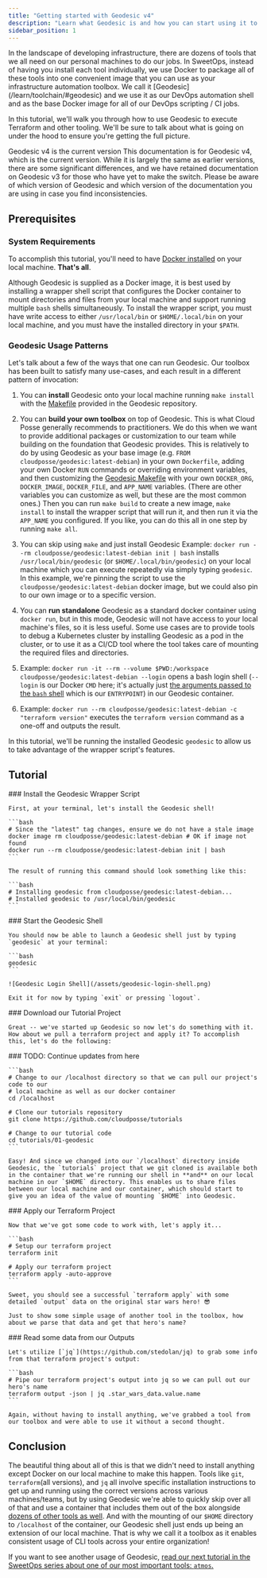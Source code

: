 ```yaml
---
title: "Getting started with Geodesic v4"
description: "Learn what Geodesic is and how you can start using it to simplify your local infrastructure development."
sidebar_position: 1
---
```



<Intro>
In the landscape of developing infrastructure, there are dozens of tools that we all need on our personal machines to do our jobs. In SweetOps, instead of having you install each tool individually, we use Docker to package all of these tools into one convenient image that you can use as your infrastructure automation toolbox. We call it [Geodesic](/learn/toolchain/#geodesic) and we use it as our DevOps automation shell and as the base Docker image for all of our DevOps scripting / CI jobs.

In this tutorial, we'll walk you through how to use Geodesic to execute Terraform and other tooling. We'll be sure to talk about what is going on under the hood to ensure you're getting the full picture.
</Intro>

<Note>
Geodesic v4 is the current version
This documentation is for Geodesic v4, which is the current version.
While it is largely the same as earlier versions, there are some significant
differences, and we have retained documentation on Geodesic v3 for those who
have yet to make the switch. Please be aware of which version of Geodesic
and which version of the documentation you are using in case you find
inconsistencies.
</Note>


## Prerequisites

### System Requirements

To accomplish this tutorial, you'll need to have [Docker installed](https://docs.docker.com/get-docker/) on your local machine. **That's all**.

Although Geodesic is supplied as a Docker image, it is best used by installing a wrapper shell script
that configures the Docker container to mount directories and files from your local machine and support
running multiple `bash` shells simultaneously. To install the wrapper script, you must have write
access to either `/usr/local/bin` or `$HOME/.local/bin` on your local machine, and you must have
the installed directory in your `$PATH`.

### Geodesic Usage Patterns

Let's talk about a few of the ways that one can run Geodesic. Our toolbox has been built to satisfy many use-cases, and each result in a different pattern of invocation:
1. You can **install** Geodesic onto your local machine running `make install` with the [Makefile](https://github.com/cloudposse/geodesic/blob/main/Makefile) provided in the Geodesic repository.
1. You can **build your own toolbox** on top of Geodesic. This is what Cloud Posse generally recommends to
practitioners.
We do this when we want to provide additional packages or customization to our team while building on the foundation
that Geodesic provides. This is relatively to do by using Geodesic as your base image (e.g. `FROM
cloudposse/geodesic:latest-debian`) in your own `Dockerfile`, adding your own Docker `RUN` commands or overriding
environment variables, and then customizing the [Geodesic Makefile](https://github.com/cloudposse/geodesic/blob/main/Makefile)
with your own `DOCKER_ORG`, `DOCKER_IMAGE`, `DOCKER_FILE`, and `APP_NAME` variables. (There are other variables you
can customize as well, but these are the most common ones.) Then you can run `make build` to create a new image,
`make install` to install the wrapper script that will run it, and then run it via the `APP_NAME` you configured. If
you like, you can do this all in one step by running `make all`.

1. You can skip using `make` and just install Geodesic Example: `docker run --rm cloudposse/geodesic:latest-debian
init | bash` installs `/usr/local/bin/geodesic` (or `$HOME/.local/bin/geodesic`) on your local machine which you can
execute repeatedly via simply typing `geodesic`. In this example, we're pinning the script to use the `cloudposse/geodesic:latest-debian` docker image, but we could also pin to our own image or to a specific version.
1. You can **run standalone** Geodesic as a standard docker container using `docker run`, but in this mode, Geodesic
will not have access to your local machine's files, so it is less useful. Some use cases are to provide tools to
debug a Kubernetes cluster by installing Geodesic as a pod in the cluster, or to use it as a CI/CD tool where the
tool takes care of mounting the required files and directories.
1. Example: `docker run -it --rm --volume $PWD:/workspace cloudposse/geodesic:latest-debian --login` opens a bash login
shell (`--login` is our Docker `CMD` here; it's actually just [the arguments passed to the `bash` shell](https://www.gnu.org/software/bash/manual/html_node/Bash-Startup-Files.html) which is our `ENTRYPOINT`) in our Geodesic container.
1. Example: `docker run --rm cloudposse/geodesic:latest-debian -c "terraform version"` executes the `terraform version` command as a one-off and outputs the result.

In this tutorial, we'll be running the installed Geodesic `geodesic` to allow us to take advantage of the wrapper script's features.

## Tutorial

<Steps>

  <Step>
    ### <StepNumber/> Install the Geodesic Wrapper Script

    First, at your terminal, let's install the Geodesic shell!

    ```bash
    # Since the "latest" tag changes, ensure we do not have a stale image
    docker image rm cloudposse/geodesic:latest-debian # OK if image not found
    docker run --rm cloudposse/geodesic:latest-debian init | bash
    ```

    The result of running this command should look something like this:

    ```bash
    # Installing geodesic from cloudposse/geodesic:latest-debian...
    # Installed geodesic to /usr/local/bin/geodesic
    ```
  </Step>

  <Step>
    ### <StepNumber/> Start the Geodesic Shell

    You should now be able to launch a Geodesic shell just by typing `geodesic` at your terminal:

    ```bash
    geodesic
    ```

    ![Geodesic Login Shell](/assets/geodesic-login-shell.png)

    Exit it for now by typing `exit` or pressing `logout`.

  </Step>

  <Step>
    ### <StepNumber/> Download our Tutorial Project

    Great -- we've started up Geodesic so now let's do something with it. How about we pull a terraform project and apply it? To accomplish this, let's do the following:

  </Step>

  <Step>
    ### <StepNumber/> TODO: Continue updates from here

    ```bash
    # Change to our /localhost directory so that we can pull our project's code to our
    # local machine as well as our docker container
    cd /localhost

    # Clone our tutorials repository
    git clone https://github.com/cloudposse/tutorials

    # Change to our tutorial code
    cd tutorials/01-geodesic
    ```

    Easy! And since we changed into our `/localhost` directory inside Geodesic, the `tutorials` project that we git cloned is available both in the container that we're running our shell in **and** on our local machine in our `$HOME` directory. This enables us to share files between our local machine and our container, which should start to give you an idea of the value of mounting `$HOME` into Geodesic.

  </Step>
  <Step>
    ### <StepNumber/> Apply our Terraform Project

    Now that we've got some code to work with, let's apply it...

    ```bash
    # Setup our terraform project
    terraform init

    # Apply our terraform project
    terraform apply -auto-approve
    ```

    Sweet, you should see a successful `terraform apply` with some detailed `output` data on the original star wars hero! 😎

    Just to show some simple usage of another tool in the toolbox, how about we parse that data and get that hero's name?

  </Step>
  <Step>
    ### <StepNumber/> Read some data from our Outputs

    Let's utilize [`jq`](https://github.com/stedolan/jq) to grab some info from that terraform project's output:

    ```bash
    # Pipe our terraform project's output into jq so we can pull out our hero's name
    terraform output -json | jq .star_wars_data.value.name
    ```

    Again, without having to install anything, we've grabbed a tool from our toolbox and were able to use it without a second thought.
  </Step>
</Steps>

## Conclusion

The beautiful thing about all of this is that we didn't need to install anything except Docker on our local machine to make this happen. Tools like `git`, `terraform`(all versions), and `jq` all involve specific installation instructions to get up and running using the correct versions across various machines/teams, but by using Geodesic we're able to quickly skip over all of that and use a container that includes them out of the box alongside [dozens of other tools as well](https://github.com/cloudposse/packages/tree/master/vendor). And with the mounting of our `$HOME` directory to `/localhost` of the container, our Geodesic shell just ends up being an extension of our local machine. That is why we call it a toolbox as it enables consistent usage of CLI tools across your entire organization!

If you want to see another usage of Geodesic, [read our next tutorial in the SweetOps series about one of our most important tools: `atmos`.](https://atmos.tools/quick-start/introduction)

